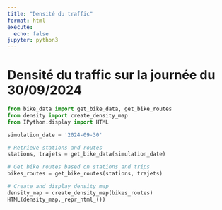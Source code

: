```yaml
---
title: "Densité du traffic"
format: html
execute:
  echo: false
jupyter: python3
---
```


# Densité du traffic sur la journée du 30/09/2024

```python
from bike_data import get_bike_data, get_bike_routes
from density import create_density_map 
from IPython.display import HTML

simulation_date = '2024-09-30'

# Retrieve stations and routes
stations, trajets = get_bike_data(simulation_date)

# Get bike routes based on stations and trips
bikes_routes = get_bike_routes(stations, trajets)

# Create and display density map
density_map = create_density_map(bikes_routes)
HTML(density_map._repr_html_())

```
